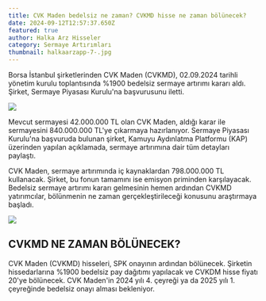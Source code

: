 ```yaml
---
title: CVK Maden bedelsiz ne zaman? CVKMD hisse ne zaman bölünecek?
date: 2024-09-12T12:57:37.650Z
featured: true
author: Halka Arz Hisseler
category: Sermaye Artırımları
thumbnail: halkaarzapp-7-.jpg
---
```

Borsa İstanbul şirketlerinden CVK Maden (CVKMD), 02.09.2024 tarihli yönetim kurulu toplantısında %1900 bedelsiz sermaye artırımı kararı aldı. Şirket, Sermaye Piyasası Kurulu'na başvurusunu iletti.

![](halkaarzapp23-3-.jpg)

Mevcut sermayesi 42.000.000 TL olan CVK Maden, aldığı karar ile sermayesini 840.000.000 TL'ye çıkarmaya hazırlanıyor. Sermaye Piyasası Kurulu'na başvuruda bulunan şirket, Kamuyu Aydınlatma Platformu (KAP) üzerinden yapılan açıklamada, sermaye artırımına dair tüm detayları paylaştı.

CVK Maden, sermaye artırımında iç kaynaklardan 798.000.000 TL kullanacak. Şirket, bu fonun tamamını ise emisyon priminden karşılayacak. Bedelsiz sermaye artırımı kararı gelmesinin hemen ardından CVKMD yatırımcılar, bölünmenin ne zaman gerçekleştirileceği konusunu araştırmaya başladı.

![](cvkmd.jpg)

## **CVKMD NE ZAMAN BÖLÜNECEK?**

CVK Maden (CVKMD) hisseleri, SPK onayının ardından bölünecek. Şirketin hissedarlarına %1900 bedelsiz pay dağıtımı yapılacak ve CVKDM hisse fiyatı 20'ye bölünecek. CVK Maden'in 2024 yılı 4. çeyreği ya da 2025 yılı 1. çeyreğinde bedelsiz onayı alması bekleniyor.